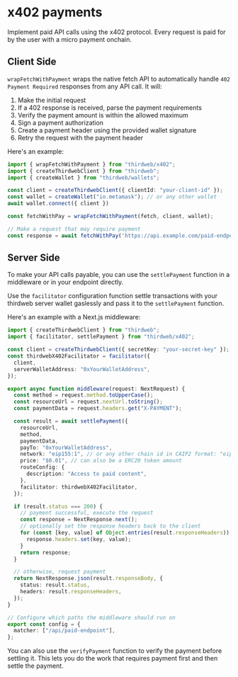 
# x402 payments

Implement paid API calls using the x402 protocol. Every request is paid for by the user with a micro payment onchain.

<ArticleIconCard
  title="x402 Playground"
  description="Try out a x402 payment in our live playground"
  icon={ReactIcon}
  href="https://playground.thirdweb.com/payments/x402"
/>

## Client Side

`wrapFetchWithPayment` wraps the native fetch API to automatically handle `402 Payment Required` responses from any API call. It will:
1. Make the initial request
2. If a 402 response is received, parse the payment requirements
3. Verify the payment amount is within the allowed maximum
4. Sign a payment authorization 
5. Create a payment header using the provided wallet signature
6. Retry the request with the payment header

Here's an example:

```typescript
import { wrapFetchWithPayment } from "thirdweb/x402";
import { createThirdwebClient } from "thirdweb";
import { createWallet } from "thirdweb/wallets";

const client = createThirdwebClient({ clientId: "your-client-id" });
const wallet = createWallet("io.metamask"); // or any other wallet
await wallet.connect({ client })

const fetchWithPay = wrapFetchWithPayment(fetch, client, wallet);

// Make a request that may require payment
const response = await fetchWithPay('https://api.example.com/paid-endpoint');
```

## Server Side

To make your API calls payable, you can use the `settlePayment` function in a middleware or in your endpoint directly.

Use the `facilitator` configuration function settle transactions with your thirdweb server wallet gaslessly and pass it to the `settlePayment` function.

Here's an example with a Next.js middleware:

```typescript
import { createThirdwebClient } from "thirdweb";
import { facilitator, settlePayment } from "thirdweb/x402";

const client = createThirdwebClient({ secretKey: "your-secret-key" });
const thirdwebX402Facilitator = facilitator({
  client,
  serverWalletAddress: "0xYourWalletAddress",
});

export async function middleware(request: NextRequest) {
  const method = request.method.toUpperCase();
  const resourceUrl = request.nextUrl.toString();
  const paymentData = request.headers.get("X-PAYMENT");

  const result = await settlePayment({
    resourceUrl,
    method,
    paymentData,
    payTo: "0xYourWalletAddress",
    network: "eip155:1", // or any other chain id in CAIP2 format: "eip155:<chain_id>"
    price: "$0.01", // can also be a ERC20 token amount
    routeConfig: {
      description: "Access to paid content",
    },
    facilitator: thirdwebX402Facilitator,
  });

  if (result.status === 200) {
    // payment successful, execute the request
    const response = NextResponse.next();
    // optionally set the response headers back to the client
    for (const [key, value] of Object.entries(result.responseHeaders)) {
      response.headers.set(key, value);
    }
    return response;
  }

  // otherwise, request payment
  return NextResponse.json(result.responseBody, {
    status: result.status,
    headers: result.responseHeaders,
  });
}

// Configure which paths the middleware should run on
export const config = {
  matcher: ["/api/paid-endpoint"],
};
```

You can also use the `verifyPayment` function to verify the payment before settling it. This lets you do the work that requires payment first and then settle the payment.

